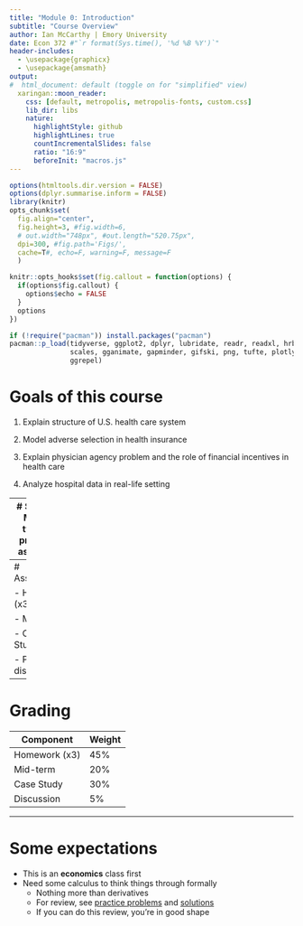 ```yaml
---
title: "Module 0: Introduction"
subtitle: "Course Overview"
author: Ian McCarthy | Emory University
date: Econ 372 #"`r format(Sys.time(), '%d %B %Y')`"
header-includes: 
  - \usepackage{graphicx}
  - \usepackage{amsmath}
output:
#  html_document: default (toggle on for "simplified" view)
  xaringan::moon_reader:
    css: [default, metropolis, metropolis-fonts, custom.css] 
    lib_dir: libs
    nature:
      highlightStyle: github
      highlightLines: true
      countIncrementalSlides: false
      ratio: "16:9"
      beforeInit: "macros.js"
---
```


<!-- Adjust some CSS code for font size, maintain R code font size -->
<style type="text/css">
.remark-slide-content {
    font-size: 30px;
    padding: 1em 2em 1em 2em;    
}
.remark-code, .remark-inline-code { 
    font-size: 20px;
}
</style>


<!-- Set R options for how code chunks are displayed and load packages -->
```r
options(htmltools.dir.version = FALSE)
options(dplyr.summarise.inform = FALSE)
library(knitr)
opts_chunk$set(
  fig.align="center",  
  fig.height=3, #fig.width=6,
  # out.width="748px", #out.length="520.75px",
  dpi=300, #fig.path='Figs/',
  cache=T#, echo=F, warning=F, message=F
  )

knitr::opts_hooks$set(fig.callout = function(options) {
  if(options$fig.callout) {
    options$echo = FALSE
  }
  options
})

if (!require("pacman")) install.packages("pacman")
pacman::p_load(tidyverse, ggplot2, dplyr, lubridate, readr, readxl, hrbrthemes,
               scales, gganimate, gapminder, gifski, png, tufte, plotly, OECD,
               ggrepel)
```


# Goals of this course
1. Explain structure of U.S. health care system

2. Model adverse selection in health insurance

3. Explain physician agency problem and the role of financial incentives in health care

4. Analyze hospital data in real-life setting


---
# Structure
Material typically presented as follows:

1. Traditional lecture and discussion
  - All readings listed in syllabus
  - Available on course website or *Canvas* if not publicly available
2. In-class worksheets
3. Homework
4. Exam (mid-term only)


---
# Assignments

- Homework (x3)

- Mid-term

- Case Study

- Policy discussion


---
# Grading

 Component     | Weight
 --------------| ------------
 Homework (x3) | 45% 
 Mid-term      | 20%
 Case Study    | 30%
 Discussion    | 5%


---
# Some expectations
- This is an <b>economics</b> class first
- Need some calculus to think things through formally
  - Nothing more than derivatives
  - For review, see [practice problems](files/practice_problems.pdf) and [solutions](files/practice_poblems_solutions.pdf)
  - If you can do this review, you're in good shape

